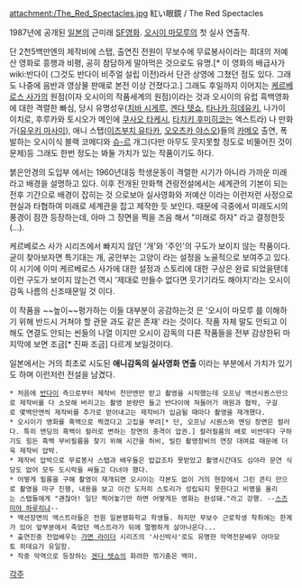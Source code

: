 attachment:/The_Red_Spectacles.jpg
紅い眼鏡 / The Red Spectacles

1987년에 공개된 [[일본]]의 근미래 [[SF]][[영화]]. [[오시이 마모루]]의 첫 실사 연출작.

단 2천5백만엔의 제작비에 스탭, 출연진 전원이 무보수에 무료봉사이라는 희대의 저예산 영화로 흥행과 비평, 공히 참담하게 말아먹은 것으로도 유명.[* 이 영화의 배급사가 wiki:반다이 (그것도 반다이 비주얼 설립 이전)라서 단관 상영에 그쳤던 점도 있다. 그래도 나중에 음반과 영상물 판매로 본전 이상 건졌다고.]
{{{#!html
<object width="425" height="344"><param name="movie" value="http://www.youtube.com/v/XbwoUerTyKg&hl=ko_KR&fs=1&"></param><param name="allowFullScreen" value="true"></param><param name="allowscriptaccess" value="always"></param><embed src="http://www.youtube.com/v/XbwoUerTyKg&hl=ko_KR&fs=1&" type="application/x-shockwave-flash" allowscriptaccess="always" allowfullscreen="true" width="425" height="344"></embed></object>
}}}
그래도 후일까지 이어지는 [[케르베로스 사가]]의 원점(이자 오시이의 작품세계의 원점)이라는 것과 오시이의 유럽 흑백영화에 대한 격렬한 빠심, 당시 유명성우([[치바 시게루]], [[겐다 텟쇼]], [[타나카 히데유키]], 나가이 이치로, 후루카와 토시오가 메인에 [[쿠사오 타케시]], [[타치키 후미히코]]는 엑스트라) 나 만화가([[유우키 마사미]]), 애니 스탭([[이즈부치 유타카]], [[오오츠카 야스오]])들의 [[카메오]] 출연, 폭발하는 오시이식 블랙 코메디와 [[슈-르]] 개그(다만 아무도 웃지못할 정도로 비뚤어진 것이 문제)등 그래도 한번 정도는 봐둘 가치가 있는 작품이기도 하다.

붉은안경의 도입부 에서는 1960년대등 학생운동이 격렬한 시기가 아니라 가까운 미래 라고 배경을 설명하고 있다. 이후 전개된 만화책 견랑전설에서는 세계관의 기본이 되는 전후 기간으로 배경이 잡히는 것 으로보아 실사영화와 저예산 이라는 이런저런 사정으로 현실과 타협하여 미래로 세계관을 잡고 제작한 듯 보인다. 때문에 극중에서 미래도시의 풍경이 잠깐 등장하는데, 아마 그 장면을 찍을 즈음 해서 "미래로 하자" 라고 결정한듯(...).

케르베로스 사가 시리즈에서 빠지지 않던 '개'와 '주인'의 구도가 보이지 않는 작품이다. 굳이 찾아보자면 특기대는 개, 공안부는 고양이 라는 설정을 노골적으로 보여주고 있다. 이 시기에 이미 케르베로스 사가에 대한 설정과 스토리에 대한 구상은 완료 되었을탠데 이런 구도가 보이지 않는건 역시 '제대로 만들수 없다면 웃기기라도 해야지'라는 오시이 감독 나름의 신조때문일 것 이다.

이 작품을 ~~높이~~평가하는 이들 대부분이 공감하는것 은 '오시이 마모루 를 이해하기 위해 반드시 거쳐야 할 관문 과도 같은 존재' 라는 것이다. 작품 자체 말도 안되고 이해도 연결도 안되는 씬들의 나열 이지만 오시이 감독의 다른 작품들을 전부 감상한뒤 마지막에 보면 조금[* 진짜 조금] 다르게 보일것이다.

일본에서는 거의 최초로 시도된 '''애니감독의 실사영화 연출''' 이라는 부분에서 가치가 있기도 하며 이런저런 전설을 남겼다. 

 * 처음에 [[반다이]] 측으로부터 제작비 천만엔만 받고 촬영을 시작했는데 오프닝 액션시퀀스만으로 제작비를 다 소모해 버리고는 촬영 분량만 들고 반다이에 쳐들어가 애원과 협박, 구걸로 몇백만엔씩 제작비를 추가로 얻어내고는 제작비가 입금될 때마다 촬영을 재개했다.
 * 오시이가 영화를 흑백으로 찍겠다고 고집을 부려[* 단, 오프닝 시퀀스와 엔딩 장면은 컬러다. 특히 엔딩의 흑백이 컬러로 변하는 장면의 충격이 압권.] 컬러필름의 배로 비싼데다 구하기도 힘든 흑백 무비필름을 찾기 위해 시간을 허비, 빌린 촬영장비의 연장 대여료 때문에 더욱 제작비 압박.
 * 제작비 압박으로 무료봉사 스탭과 배우들은 밥값조차 못받았고 촬영시간대도 심야라 문연 식당도 없어 모두 도시락을 싸들고 다녀야 했다. 
 * 어떻게 필름을 구해 촬영이 재개되면 오시이는 각본도 없이 거의 현장에서 그린 콘티 만으로 촬영을 마구 진행, 내용을 보고 이건 도저히 스토리가 성립되지 못한다고 비명을 올리는 스탭들에게 "괜찮아! 일단 찍어놓기만 하면 어떻게든 영화는 완성돼."라고 강행. --[[스즈미야 하루히]]냐--
 * 액션장면의 액스트라들은 전원 일본영화학교 학생들. 하지만 무보수 근로학생 착취에는 한계가 있어 앞부분에서 죽었던 엑스트라가 뒤에 멀쩡하게 살아나온다...
 * 출연진중 전업배우는 [[가면 라이더]] 시리즈의 '사신박사'로도 유명한 악역전문배우 아마모토 히데요가 유일함.
 * 작중 악역으로 등장하는 [[겐다 텟쇼]]의 화려한 꺾기춤은 백미.

[[각주]]
